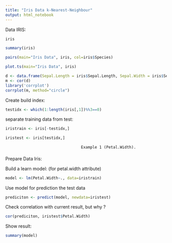 ```yaml
---
title: "Iris Data k-Nearest-Neighbour"
output: html_notebook
---
```

Data IRIS:
```r
iris
```

```r
summary(iris)
```
```r
pairs(main="Iris Data", iris, col=iris$Species)
```
```r
plot.ts(main="Iris Data", iris)
```
```r
d <- data.frame(Sepal.Length = iris$Sepal.Length, Sepal.Width = iris$Sepal.Width, Petal.Length = iris$Petal.Length, Petal.Width = iris$Petal.Width)
m <- cor(d)
library('corrplot')
corrplot(m, method="circle")
```

Create build index:
```r
testidx <- which(1:length(iris[,1])%%3==0)
```
separate training data from test:
```r
iristrain <- iris[-testidx,]
```
```r
iristest <- iris[testidx,]
```
                                     Example 1 (Petal.Width).
####
Prepare Data Iris:

Build a learn model: (for petal.width attribute)
```r
model <- lm(Petal.Width~., data=iristrain)
```
Use model for prediction the test data
```r
prediciton <- predict(model, newdata=iristest)
```
Check correlation with current result, but why ? 
```r
cor(prediciton, iristest$Petal.Width)
```
Show result:
```r
summary(model)
```